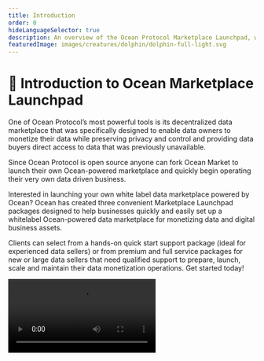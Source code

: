 ```yaml
---
title: Introduction
order: 0
hideLanguageSelector: true
description: An overview of the Ocean Protocol Marketplace Launchpad, which will teach you to build a fully functioning whitelabeled data marketplace.
featuredImage: images/creatures/dolphin/dolphin-full-light.svg
---
```


#  🐋 Introduction to Ocean Marketplace Launchpad

One of Ocean Protocol’s most powerful tools is its decentralized data marketplace that was specifically designed to enable data owners to monetize their data while preserving privacy and control and providing data buyers direct access to data that was previously unavailable. 

Since Ocean Protocol is open source anyone can fork Ocean Market to launch their own Ocean-powered marketplace and quickly begin operating their very own data driven business.    

Interested in launching your own white label data marketplace powered by Ocean? 
Ocean has created three convenient Marketplace Launchpad packages designed to help businesses quickly and easily set up a whitelabel Ocean-powered data marketplace for monetizing data and digital business assets. 

Clients can select from a hands-on quick start support package (ideal for experienced data sellers) or from premium and full service packages for new or large data sellers that need qualified support to prepare, launch, scale and maintain their data monetization operations.
Get started today!


<Video src="https://www.youtube.com/embed/-smidDpSrOY" />


